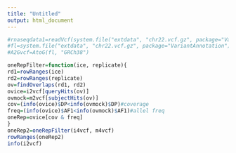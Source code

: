 ```yaml
---
title: "Untitled"
output: html_document
---
```

```r





#rnaseqdata1=readVcf(system.file("extdata", "chr22.vcf.gz", package="VariantAnnotation"), "hg19")
#fl=system.file("extdata", "chr22.vcf.gz", package="VariantAnnotation")
#A2Gvcf=AtoG(fl, "GRCh38")

oneRepFilter=function(ice, replicate){
rd1=rowRanges(ice)
rd2=rowRanges(replicate)
ov=findOverlaps(rd1, rd2)
ovice=i2vcf[queryHits(ov)]
ovmock=m2vcf[subjectHits(ov)]
cov=(info(ovice)$DP<info(ovmock)$DP)#coverage           
freq=(info(ovice)$AF1<info(ovmock)$AF1)#allel freq
oneRep=ovice[cov & freq] 
}
oneRep2=oneRepFilter(i4vcf, m4vcf)
rowRanges(oneRep2)
info(i2vcf)



```





